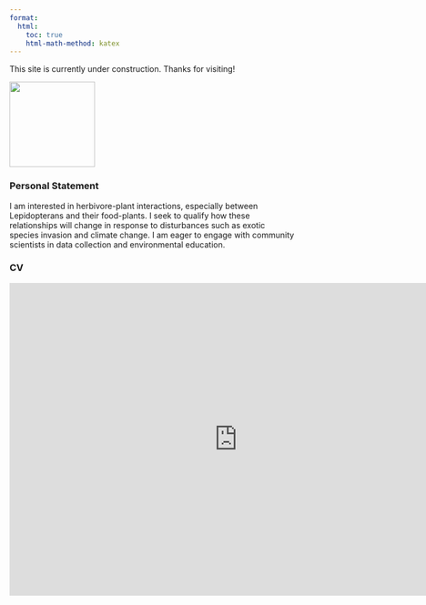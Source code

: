 ```yaml
---
format:
  html:
    toc: true
    html-math-method: katex
---
```


This site is currently under construction. Thanks for visiting!

![](images/DALL%C2%B7E%202022-09-20%2011.31.13%20-%20crisp%20line%20art%20of%20a%20tiny%20moth.png){fig-alt="a line art drawing of a moth" fig-align="center" width="150"}

### Personal Statement

I am interested in herbivore-plant interactions, especially between Lepidopterans and their food-plants. I seek to qualify how these relationships will change in response to disturbances such as exotic species invasion and climate change. I am eager to engage with community scientists in data collection and environmental education.

### CV

```{=html}
<iframe src="https://ucdavis.app.box.com/embed/s/jmuimrzc46ggkxjwl8uvpadqpgr1or2c" width="800" height="550" frameborder="0" allowfullscreen webkitallowfullscreen msallowfullscreen></iframe>
```

